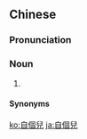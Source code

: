 {{also|自个儿}}
==Chinese==
{{zh-forms|s=自个儿|type=21|alt=自各兒}}

===Pronunciation===
{{zh-pron
|m=zìgěr
|cat=n
}}

===Noun===
{{zh-noun}}

# {{erhua form of}}

====Synonyms====
{{zh-dial|自己}}

[[ko:自個兒]]
[[ja:自個兒]]